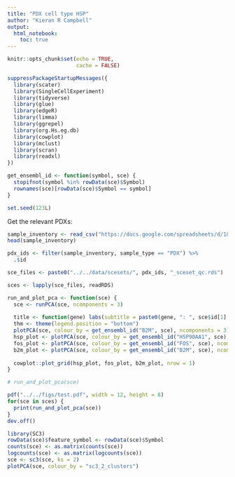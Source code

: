 ```yaml
---
title: "PDX cell type HSP"
author: "Kieran R Campbell"
output:
  html_notebook:
    toc: true
---
```


```r
knitr::opts_chunk$set(echo = TRUE,
                      cache = FALSE)

suppressPackageStartupMessages({
  library(scater)
  library(SingleCellExperiment)
  library(tidyverse)
  library(glue)
  library(edgeR)
  library(limma)
  library(ggrepel)
  library(org.Hs.eg.db)
  library(cowplot)
  library(mclust)
  library(scran)
  library(readxl)
})

get_ensembl_id <- function(symbol, sce) {
  stopifnot(symbol %in% rowData(sce)$Symbol)
  rownames(sce)[rowData(sce)$Symbol == symbol]
}

set.seed(123L)
```

Get the relevant PDXs:

```r
sample_inventory <- read_csv("https://docs.google.com/spreadsheets/d/18BRzw2hpRaI_nQkfh4-RO-ky3UOAoiu7xzZjbL59Kww/export?format=csv")
head(sample_inventory)
```

```r
pdx_ids <- filter(sample_inventory, sample_type == "PDX") %>% 
  .$id
```

```r
sce_files <- paste0("../../data/scesets/", pdx_ids, "_sceset_qc.rds")

sces <- lapply(sce_files, readRDS)
```

```r
run_and_plot_pca <- function(sce) {
  sce <- runPCA(sce, ncomponents = 3)
  
  title <- function(gene) labs(subtitle = paste0(gene, ": ", sce$id[1], " @ ", sce$digestion_temperature[1], "C"))
  thm <- theme(legend.position = "bottom")
  plotPCA(sce, colour_by = get_ensembl_id("B2M", sce), ncomponents = 3)
  hsp_plot <- plotPCA(sce, colour_by = get_ensembl_id("HSP90AA1", sce), ncomponents = 3) + title("HSP90AA1") + thm
  fos_plot <- plotPCA(sce, colour_by = get_ensembl_id("FOS", sce), ncomponents = 3) + title("FOS") + thm
  b2m_plot <- plotPCA(sce, colour_by = get_ensembl_id("B2M", sce), ncomponents = 3) + title("B2M") + thm
  
  cowplot::plot_grid(hsp_plot, fos_plot, b2m_plot, nrow = 1)
}

# run_and_plot_pca(sce)

pdf("../../figs/test.pdf", width = 12, height = 8)
for(sce in sces) {
  print(run_and_plot_pca(sce))
}
dev.off()
```

```r
library(SC3)
rowData(sce)$feature_symbol <- rowData(sce)$Symbol
counts(sce) <- as.matrix(counts(sce))
logcounts(sce) <- as.matrix(logcounts(sce))
sce <- sc3(sce, ks = 2)
plotPCA(sce, colour_by = "sc3_2_clusters")
```









